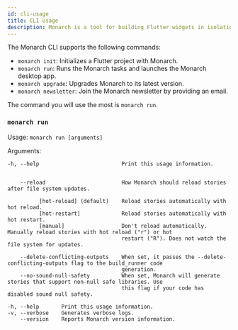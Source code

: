 ```yaml
---
id: cli-usage
title: CLI Usage
description: Monarch is a tool for building Flutter widgets in isolation. It makes building beautiful apps a simpler and faster experience.
---
```


<!--
    GENERATED DOC: do not modify by hand below this comment section. 
    
    To modify, edit cli_usage_doc.dart in the monarch_cli repo, then run command:
    ```
    dart cli_usage_doc.dart | pbcopy
    ```
    Then paste the contents below this comment section.
-->
The Monarch CLI supports the following commands:

- `monarch init`: Initializes a Flutter project with Monarch.
- `monarch run`: Runs the Monarch tasks and launches the Monarch desktop app.
- `monarch upgrade`: Upgrades Monarch to its latest version.
- `monarch newsletter`: Join the Monarch newsletter by providing an email.

The command you will use the most is `monarch run`.

### `monarch run`
Usage: `monarch run [arguments]`

Arguments:
```text
-h, --help                          Print this usage information.


    --reload                        How Monarch should reload stories after file system updates.

          [hot-reload] (default)    Reload stories automatically with hot reload.
          [hot-restart]             Reload stories automatically with hot restart.
          [manual]                  Don't reload automatically. Manually reload stories with hot reload ("r") or hot
                                    restart ("R"). Does not watch the file system for updates.

    --delete-conflicting-outputs    When set, it passes the --delete-conflicting-outputs flag to the build_runner code
                                    generation.
    --no-sound-null-safety          When set, Monarch will generate stories that support non-null safe libraries. Use
                                    this flag if your code has disabled sound null safety.
```

```text
-h, --help       Print this usage information.
-v, --verbose    Generates verbose logs.
    --version    Reports Monarch version information.
```


